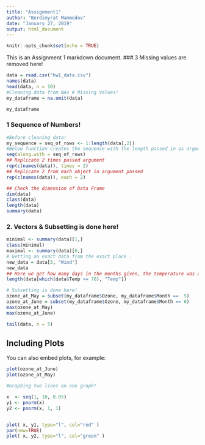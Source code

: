 ```yaml
---
title: "Assignment1"
author: "Berdimyrat Mammedov"
date: "January 27, 2019"
output: html_document
---
```


```r
knitr::opts_chunk$set(echo = TRUE)
```


This is an Assignment 1 markdown document. 
<!--  -->
###.3 Missing values are removed here!
```r
data = read.csv("hw1_data.csv")
names(data)
head(data, n = 10)
#Cleaning data from NAs # Missing Values! 
my_dataframe = na.omit(data)

my_dataframe
```
### 1 Sequence of Numbers! 
```r
#Before cleaning data!
my_sequence = seq_of_rows <- 1:length(data[,2])
#Below function creates the sequence with the length passed in as argument.
seq(along.with = seq_of_rows)
## Replicate 2 times passed argument
rep(c(names(data)), times = 2)
## Replicate 2 from each object in argument passed
rep(c(names(data)), each = 2)

## Check the dimension of Data Frame
dim(data)
class(data)
length(data)
summary(data)


```

### 2. Vectors & Subsetting is done here!

```r
minimal <- summary(data)[1,]
class(minimal)
maximal <- summary(data)[6,]
# Getting an exact data from the exact place . 
new_data = data[3, "Wind"]
new_data
## Here we get how many days in the months given, the temperature was above 78
length(data[which(data$Temp >= 78), "Temp"])

# Subsetting is done here!
ozone_at_May = subset(my_dataframe$Ozone, my_dataframe$Month ==  5)
ozone_at_June = subset(my_dataframe$Ozone, my_dataframe$Month == 6)
max(ozone_at_May)
max(ozone_at_June)


```



```r
tail(data, n = 5)
```





## Including Plots

You can also embed plots, for example:
```r
plot(ozone_at_June)
plot(ozone_at_May)

#Graphing two lines on one graph!

x  <- seq(1, 10, 0.05)
y1 <- pnorm(x)
y2 <- pnorm(x, 1, 1)


plot( x, y1, type="l", col="red" ) 
par(new=TRUE)
plot( x, y2, type="l", col="green" )

```
